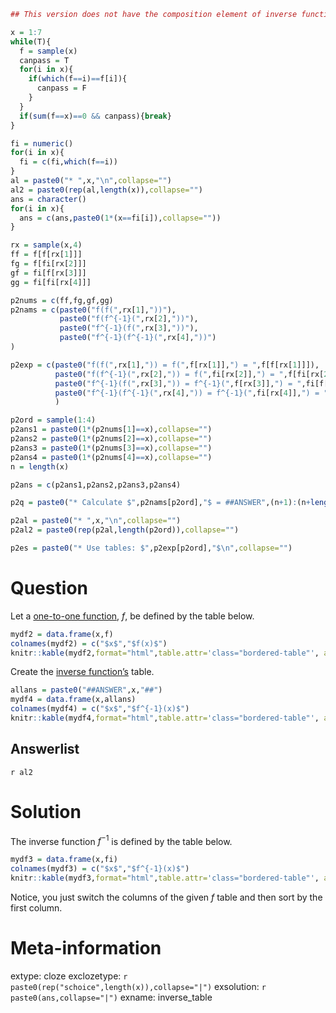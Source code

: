 ```r
## This version does not have the composition element of inverse functions... just table

x = 1:7
while(T){
  f = sample(x)
  canpass = T
  for(i in x){
    if(which(f==i)==f[i]){
      canpass = F
    }
  }
  if(sum(f==x)==0 && canpass){break}
}

fi = numeric()
for(i in x){
  fi = c(fi,which(f==i))
}
al = paste0("* ",x,"\n",collapse="")
al2 = paste0(rep(al,length(x)),collapse="")
ans = character()
for(i in x){
  ans = c(ans,paste0(1*(x==fi[i]),collapse=""))
}

rx = sample(x,4)
ff = f[f[rx[1]]]
fg = f[fi[rx[2]]]
gf = fi[f[rx[3]]]
gg = fi[fi[rx[4]]]

p2nums = c(ff,fg,gf,gg)
p2nams = c(paste0("f(f(",rx[1],"))"),
           paste0("f(f^{-1}(",rx[2],"))"),
           paste0("f^{-1}(f(",rx[3],"))"),
           paste0("f^{-1}(f^{-1}(",rx[4],"))")
)

p2exp = c(paste0("f(f(",rx[1],")) = f(",f[rx[1]],") = ",f[f[rx[1]]]),
          paste0("f(f^{-1}(",rx[2],")) = f(",fi[rx[2]],") = ",f[fi[rx[2]]]),
          paste0("f^{-1}(f(",rx[3],")) = f^{-1}(",f[rx[3]],") = ",fi[f[rx[3]]]),
          paste0("f^{-1}(f^{-1}(",rx[4],")) = f^{-1}(",fi[rx[4]],") = ",fi[fi[rx[4]]])
          )

p2ord = sample(1:4)
p2ans1 = paste0(1*(p2nums[1]==x),collapse="")
p2ans2 = paste0(1*(p2nums[2]==x),collapse="")
p2ans3 = paste0(1*(p2nums[3]==x),collapse="")
p2ans4 = paste0(1*(p2nums[4]==x),collapse="")
n = length(x)

p2ans = c(p2ans1,p2ans2,p2ans3,p2ans4)

p2q = paste0("* Calculate $",p2nams[p2ord],"$ = ##ANSWER",(n+1):(n+length(p2ord)),"##\n",collapse="")

p2al = paste0("* ",x,"\n",collapse="")
p2al2 = paste0(rep(p2al,length(p2ord)),collapse="")

p2es = paste0("* Use tables: $",p2exp[p2ord],"$\n",collapse="")
```

Question
========

<style type="text/css" rel="stylesheet">
.bordered-table {
    border-collapse: collapse;
    border-spacing: 0;
    border:2px solid #000000;
}
.bordered-table th {
    border:2px solid #000000;
    padding: 4px;
}
.bordered-table td{
    border:2px solid #000000;
    padding: 4px;
}
</style>

Let a [one-to-one function](https://en.wikipedia.org/wiki/Injective_function), $f$, be defined by the table below.

```r
mydf2 = data.frame(x,f)
colnames(mydf2) = c("$x$","$f(x)$")
knitr::kable(mydf2,format="html",table.attr='class="bordered-table"', align = "cc",row.names=F)
```


Create the [inverse function's](https://en.wikipedia.org/wiki/Inverse_function){target="_blank"} table.

```r
allans = paste0("##ANSWER",x,"##")
mydf4 = data.frame(x,allans)
colnames(mydf4) = c("$x$","$f^{-1}(x)$")
knitr::kable(mydf4,format="html",table.attr='class="bordered-table"', align = "cc",row.names=F)
```


Answerlist
--------
`r al2`


Solution
========

<style type="text/css" rel="stylesheet">
.bordered-table {
    border-collapse: collapse;
    border-spacing: 0;
    border:2px solid #000000;
}
.bordered-table th {
    border:2px solid #000000;
    padding: 4px;
}
.bordered-table td{
    border:2px solid #000000;
    padding: 4px;
}
</style>

The inverse function $f^{-1}$ is defined by the table below.

```r
mydf3 = data.frame(x,fi)
colnames(mydf3) = c("$x$","$f^{-1}(x)$")
knitr::kable(mydf3,format="html",table.attr='class="bordered-table"', align = "cc",row.names=F)
```

Notice, you just switch the columns of the given $f$ table and then sort by the first column.


Meta-information
============
extype: cloze
exclozetype: `r paste0(rep("schoice",length(x)),collapse="|")`
exsolution: `r paste0(ans,collapse="|")`
exname: inverse_table